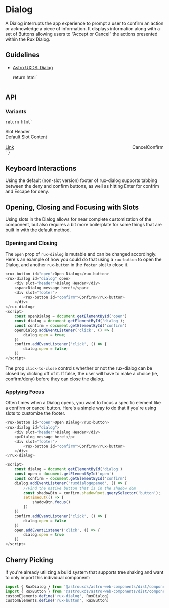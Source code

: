 
<Meta of={DialogStories} />

# Dialog

A Dialog interrupts the app experience to prompt a user to confirm an action or acknowledge a piece of information. It displays information along with a set of Buttons allowing users to “Accept or Cancel” the actions presented within the Rux Dialog.

## Guidelines

* [Astro UXDS: Dialog](https://astrouxds.com/ui-components/dialog)

    return html`
<div style="display: flex; flex-flow: column; justify-content: center;">
    <rux-dialog
        ?open="${args.open}"
        message="${args.message}"
        header="${args.header}"
        confirm-text="${args.confirmText}"
        deny-text="${args.denyText}"
    ></rux-dialog>
</div
    `
}

<Canvas>
  <Story of={DialogStories.Dialog_} />
</Canvas>

## API

<Controls />

### Variants

    return html`
<div style="display: flex; flex-direction: column; justify-content: center;">
<rux-dialog
    ?open="${args.open}"
>
    <span slot="header">Slot Header</span>
    <div style="display: flex; flex-direction: column;">
        <span style="margin-bottom: 1rem;">Default Slot Content</span>
        <rux-input label="Input Label" placeholder="Dialog Input"></rux-input>
    </div>
    <div slot="footer" style="display: flex; justify-content: space-between; align-items: center;">
        <a href="astrouxds.com">Link</a>
        <div style="display: flex; align-items: center; margin-left: auto;">
            <rux-button secondary style="margin-right: var(--spacing-2);">Cancel</rux-button>
            <rux-button>Confirm</rux-button>
        </div>
    </div>
</rux-dialog>
</div>
    `
}

<Canvas>
  <Story of={DialogStories.WithSlots_} />
</Canvas>

## Keyboard Interactions

Using the default (non-slot version) footer of rux-dialog supports tabbing between the deny and confirm buttons, as well as
hitting Enter for confrim and Escape for deny.

## Opening, Closing and Focusing with Slots

Using slots in the Dialog allows for near complete customization of the component, but also requires a bit more
boilerplate for some things that are built in with the default method.

### Opening and Closing

The `open` prop of `rux-dialog` is mutable and can be changed accordingly. Here's an example of how you could do that
using a `rux-button` to open the Dialog, and another `rux-button` in the `footer` slot to close it.

```js
<rux-button id="open">Open Dialog</rux-button>
<rux-dialog id="dialog" open>
    <div slot="header">Dialog Header</div>
    <span>Dialog message here!</span>
    <div slot="footer">
        <rux-button id="confirm">Confirm</rux-button>
    </div>
</rux-dialog>
<script>
    const openDialog = document.getElementById('open')
    const dialog = document.getElementById('dialog');
    const confirm = document.getElementById('confirm')
    openDialog.addEventListener('click', () => { 
        dialog.open = true;
    })
    confirm.addEventListener('click', () => {
        dialog.open = false;
    })
</script>
```

The prop `click-to-close` controls whether or not the rux-dialog can be closed by clicking off of it. If false,
the user will have to make a choice (ie, confirm/deny) before they can close the dialog.

### Applying Focus

Often times when a Dialog opens, you want to focus a specific element like a confirm or cancel button.
Here's a simple way to do that if you're using slots to customize the footer.

```js
<rux-button id="open">Open Dialog</rux-button>
<rux-dialog id="dialog">
    <div slot="header">Dialog Header</div>
    <p>Dialog message here!</p>
    <div slot="footer">
        <rux-button id="confirm">Confirm</rux-button>
    </div>
</rux-dialog>

<script>
    const dialog = document.getElementById('dialog')
    const open = document.getElementById('open')
    const confirm = document.getElementById('confirm')
    dialog.addEventListener('ruxdialogopened', () => {
        //Find the native button that is in the shadow dom
        const shadowBtn = confirm.shadowRoot.querySelector('button');
        setTimeout(() => {
            shadowBtn.focus()
        })
    })
    confirm.addEventListener('click', () => {
        dialog.open = false
    })
    open.addEventListener('click', () => {
        dialog.open = true
    })
</script>
```

## Cherry Picking

If you're already utilizing a build system that supports tree shaking and want to only import this individual component:

```js
import { RuxDialog } from '@astrouxds/astro-web-components/dist/components/rux-dialog.js'
import { RuxButton } from '@astrouxds/astro-web-components/dist/components/rux-button.js'
customElements.define('rux-dialog', RuxDialog)
customElements.define('rux-button', RuxButton)
```
